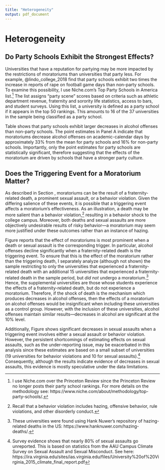 ```yaml
---
title: "Heterogeneity"
output: pdf_document
---
```


<!-- ```{r setup, include=FALSE} -->
<!-- knitr::opts_chunk$set(echo = TRUE) -->
<!-- ``` -->

# Heterogeneity \label{section:heterogeneity}

## Do Party Schools Exhibit the Strongest Effects?

Universities that have a reputation for partying may be more impacted by the restrictions of moratoriums than universities that party less. For example, @lindo_college_2018 find that party schools exhibit two times the increase in reports of rape on football game days than non-party schools. To examine this possibility, I use Niche.com's Top Party Schools in America list.^[I use Niche.com over the Princeton Review since the Princeton Review no longer posts their party school rankings. For more details on the methodology see: https://www.niche.com/about/methodology/top-party-schools/.] The list assigns "party scene" scores based on criteria such as athletic department revenue, fraternity and sorority life statistics, access to bars, and student surveys. Using this list, a university is defined as a party school if it appears in the top 50 rankings. This amounts to 16 of the 37 universities in the sample being classified as a party school. 

Table \ref{party_school_table} shows that party schools exhibit larger decreases in alcohol offenses than non-party schools. The point estimates in Panel A indicate that moratoriums decrease alcohol offenses on academic-calendar days by approximately 33% from the mean for party schools and 16% for non-party schools. Importantly, only the point estimates for party schools are statistically significant, therefore suggesting that the effects of the moratorium are driven by schools that have a stronger party culture. 

## Does the Triggering Event for a Moratorium Matter?

As described in Section \ref{section:background}, moratoriums can be the result of a fraternity-related death, a prominent sexual assault, or a behavior violation. Given the differing salience of these events, it is possible that a triggering event affects a moratorium's effectiveness. As an illustration, a death may be more salient than a behavior violation,^[Recall that a behavior violation includes hazing, offensive behavior, rule violations, and other disorderly conduct.] resulting in a behavior shock to the college campus. Moreover, both deaths and sexual assaults are more objectively undesirable results of risky behavior—a moratorium may seem more justified under these outcomes rather than an instance of hazing. 

Figure \ref{trigger_reg_graph} reports that the effect of moratoriums is most prominent when a death or sexual assault is the corresponding trigger. In particular, alcohol offenses decline significantly when a fraternity-related death is the triggering event. To ensure that this is the effect of the moratorium rather than the triggering death, I separately analyze (although not shown) the sample restricting to only the universities that experienced a fraternity-related death with an additional 15 universities that experienced a fraternity-related death in the sample period, but *did not* undergo a moratorium.^[These universities were found using Hank Nuwer's repository of hazing-related deaths in the US: https://www.hanknuwer.com/hazing-deaths/.] Hence, the supplemental universities are those whose students experience the effects of a fraternity-related death, but do not experience a moratorium. Therefore, if the shock of death is the mechanism which produces decreases in alcohol offenses, then the effects of a moratorium on alcohol offenses would be insignificant when including these universities as a control group. However, with the inclusion of these universities, alcohol offenses maintain similar results—decreases in alcohol are significant at the 10% level.

Additionally, Figure \ref{trigger_reg_graph} shows significant decreases in sexual assaults when a triggering event involves either a sexual assault or behavior violation. However, the persistent shortcomings of estimating effects on sexual assaults, such as the under-reporting issue, may be exacerbated in this analysis since these estimates are based on a small subset of universities (19 universities for behavior violations and 10 for sexual assaults).^[Survey evidence shows that nearly 80% of sexual assaults go unreported. This is based on statistics from the AAU Campus Climate Survey on Sexual Assault and Sexual Misconduct. See here: https://ira.virginia.edu/sites/ias.virginia.edu/files/University%20of%20Virginia_2015_climate_final_report.pdf] Consequently, although the results indicate evidence of decreases in sexual assaults, this evidence is mostly speculative under the data limitations.
